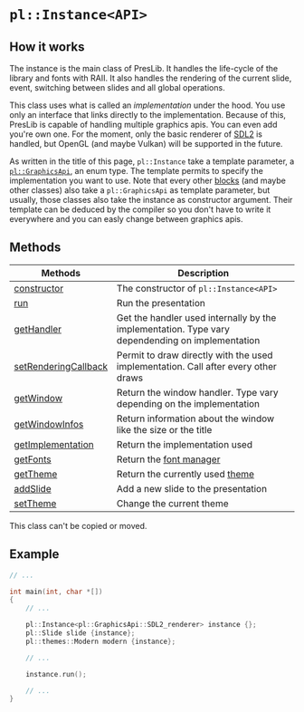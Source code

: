 # `pl::Instance<API>`

## How it works

The instance is the main class of PresLib. It handles the life-cycle of the library and fonts with RAII. It also handles the rendering of the current slide, event, switching between slides and all global operations.

This class uses what is called an *implementation* under the hood. You use only an interface that links directly to the implementation. Because of this, PresLib is capable of handling multiple graphics apis. You can even add you're own one. For the moment, only the basic renderer of [SDL2](https://www.libsdl.org/) is handled, but OpenGL (and maybe Vulkan) will be supported in the future.

As written in the title of this page, `pl::Instance` take a template parameter, a [`pl::GraphicsApi`](/docs/graphics_api), an enum type. The template permits to specify the implementation you want to use. Note that every other [blocks](/docs/blocks) (and maybe other classes) also take a `pl::GraphicsApi` as template parameter, but usually, those classes also take the instance as constructor argument. Their template can be deduced by the compiler so you don't have to write it everywhere and you can easly change between graphics apis.


## Methods

| Methods | Description |
|---------|-------------|
| [constructor](/docs/instance/constructor)                     | The constructor of `pl::Instance<API>`                                                          |
| [run](/docs/instance/run)                                     | Run the presentation                                                                            |
| [getHandler](/docs/instance/get_handler)                      | Get the handler used internally by the implementation. Type vary dependending on implementation |
| [setRenderingCallback](/docs/instance/set_rendering_callback) | Permit to draw directly with the used implementation. Call after every other draws              |
| [getWindow](/docs/instance/get_window)                        | Return the window handler. Type vary depending on the implementation                            |
| [getWindowInfos](/docs/instance/get_window_infos)             | Return information about the window like the size or the title                                  |
| [getImplementation](/docs/instance/get_implementation)        | Return the implementation used                                                                  |
| [getFonts](/docs/instance/get_fonts)                          | Return the [font manager](/docs/font_manager)                                                   |
| [getTheme](/docs/instance/get_theme)                          | Return the currently used [theme](/docs/themes)                                                 |
| [addSlide](/docs/instance/add_slide)                          | Add a new slide to the presentation                                                             |
| [setTheme](/docs/instance/set_theme)                          | Change the current theme                                                                        |

This class can't be copied or moved.



## Example

```cpp
// ...

int main(int, char *[])
{
	// ...

	pl::Instance<pl::GraphicsApi::SDL2_renderer> instance {};
	pl::Slide slide {instance};
	pl::themes::Modern modern {instance};

	// ...

	instance.run();

	// ...
}
```
